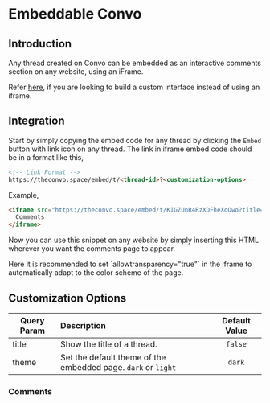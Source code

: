 
# Embeddable Convo

## Introduction

Any thread created on Convo can be embedded as an interactive comments section on any website, using an iFrame.

Refer [here](/integrate/Convo-API/api-docs), if you are looking to build a custom interface instead of using an iframe.


## Integration

Start by simply copying the embed code for any thread by clicking the `Embed` button with link icon on any thread. The link in iframe embed code should be in a format like this,


```html
<!-- Link Format -->
https://theconvo.space/embed/t/<thread-id>?<customization-options>
```

Example,
```html
<iframe src="https://theconvo.space/embed/t/KIGZUnR4RzXDFheXoOwo?title=false&theme=dark" allowtransparency="true" width="100%" height="600px" style="border: none;">
  Comments
</iframe>
```

Now you can use this snippet on any website by simply inserting this HTML wherever you want the comments page to appear.

<Callout emoji="ℹ️">
  Here it is recommended to set `allowtransparency="true"` in the iframe to automatically adapt to the color scheme of the page.
</Callout>

## Customization Options

| Query Param 	| Description 	| Default Value 	|
|-	|:-	|:-:	|
| title 	| Show the title of a thread. 	| `false` 	|
| theme 	|     Set the default theme of the embedded page. `dark` or `light` 	| `dark` 	|


### Comments
<CommentBox threadId="embeddable-convo"/>
